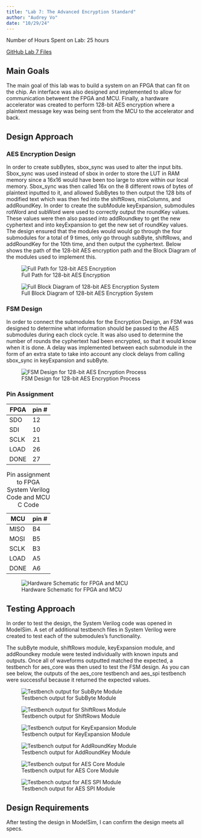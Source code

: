 ```yaml
---
title: "Lab 7: The Advanced Encryption Standard"
author: "Audrey Vo"
date: "10/29/24"
---
```


Number of Hours Spent on Lab: 25 hours

[GitHub Lab 7 Files](https://github.com/audreyvo23/e155-lab7)

## Main Goals
The main goal of this lab was to build a system on an FPGA that can fit on the chip. An interface was also designed and implemented to allow for communication betweent the FPGA and MCU. Finally, a hardware accelerator was created to perform 128-bit AES encryption where a plaintext message key was being sent from the MCU to the accelerator and back. 

## Design Approach

### AES Encryption Design
In order to create subBytes, sbox_sync was used to alter the input bits. Sbox_sync was used instead of sbox in order to store the LUT in RAM memory since a 16x16 would have been too large to store within our local memory. Sbox_sync was then called 16x on the 8 different rows of bytes of plaintext inputted to it, and allowed SubBytes to then output the 128 bits of modified text which was then fed into the shiftRows, mixColumns, and addRoundKey. In order to create the subModule keyExpansion, submodules rotWord and subWord were used to correctly output the roundKey values. These values were then also passed into addRoundkey to get the new cyphertext and into keyExpansion to get the new set of roundKey values. The design ensured that the modules would would go through the four submodules for a total of 9 times, only go through subByte, shiftRows, and addRoundKey for the 10th time, and then output the cyphertext. Below shows the path of the 128-bit AES encryption path and the Block Diagram of the modules used to implement this.

![Full Path for 128-bit AES Encryption](images/lab7path.png)

![Full Block Diagram of 128-bit AES Encryption System](images/lab7schematic.png)


### FSM Design
In order to connect the submodules for the Encryption Design, an FSM was designed to determine what information should be passed to the AES submodules during each clock cycle. It was also used to determine the number of rounds the cyphertext had been encrypted, so that it would know when it is done. A delay was implemented between each submodule in the form of an extra state to take into account any clock delays from calling sbox_sync in keyExpansion and subByte.

![FSM Design for 128-bit AES Encryption Process](images/lab7blockdiagram.png)

### Pin Assignment

| FPGA    | pin # |
|---------|:------|
| SDO     |   12  |  
| SDI     |   10  | 
| SCLK    |   21  | 
| LOAD    |   26  | 
| DONE    |   27  | 

| MCU     | pin # |
|---------|:------|
| MISO    |   B4  |  
| MOSI    |   B5  | 
| SCLK    |   B3  | 
| LOAD    |   A5  | 
| DONE    |   A6  | 

: Pin assignment to FPGA System Verilog Code and MCU C Code

![Hardware Schematic for FPGA and MCU](images/lab7pins.png)


## Testing Approach
In order to test the design, the System Verilog code was opened in ModelSim. A set of additional testbench files in System Verilog were created to test each of the submodules's functionality. 

The subByte module, shiftRows module, keyExpansion module, and addRoundkey module were tested individually with known inputs and outputs. Once all of waveforms outputted matched the expected, a testbench for aes_core was then used to test the FSM design. As you can see below, the outputs of the aes_core testbench and aes_spi testbench were successful because it returned the expected values. 


![Testbench output for SubByte Module](images/lab7subbytetb.png)

![Testbench output for ShiftRows Module](images/lab7shiftrowstb.png)

![Testbench output for KeyExpansion Module](images/lab7keyexptb.png)

![Testbench output for AddRoundKey Module](images/lab7arktb.png)

![Testbench output for AES Core Module](images/lab7core2tb.png)

![Testbench output for AES SPI Module](images/lab7spitb.png)


## Design Requirements
After testing the design in ModelSim, I can confirm the design meets all specs.


